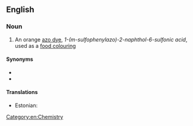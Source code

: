 ==English==
{{wikipedia}}

===Noun===
{{en-noun|head=[[orange|Orange]] GGN|-}}

# An orange [[azo dye]], ''1-(m-sulfophenylazo)-2-naphthol-6-sulfonic acid'', used as a [[food colouring]]

====Synonyms====
* {{l|en|alpha-naphthol orange}}
* {{l|en|E111}}

====Translations====
{{trans-top|orange azo dye}}
* Estonian: {{t|et|oranž GGN}}
{{trans-mid}}
{{trans-bottom}}

[[Category:en:Chemistry]]
